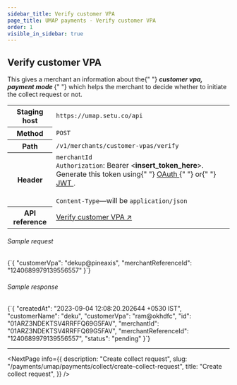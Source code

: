 ```yaml
---
sidebar_title: Verify customer VPA
page_title: UMAP payments - Verify customer VPA
order: 1
visible_in_sidebar: true
---
```


## Verify customer VPA

<p>
  This gives a merchant an information about the{" "}
  <b>
    <i>customer vpa, payment mode</i>
  </b>{" "}
  which helps the merchant to decide whether to initiate the collect request or
  not.
</p>

<table>
  <tbody>
    <tr>
      <th>Staging host</th>
      <td>
        <code>https://umap.setu.co/api</code>
      </td>
    </tr>
    <tr>
      <th>Method</th>
      <td>
        <code>POST</code>
      </td>
    </tr>
    <tr>
      <th>Path</th>
      <td>
        <code>/v1/merchants/customer-vpas/verify</code>
      </td>
    </tr>
    <tr>
      <th>Header</th>
      <td>
        <code>merchantId</code>
        <br />
        <code>Authorization</code>: Bearer &lt;<b>insert_token_here</b>&gt;.
        Generate this token using{" "}
        <a href="/payments/upi-deeplinks/resources/oauth" target="_blank">
          OAuth
        </a>{" "}
        or{" "}
        <a href="/payments/upi-deeplinks/resources/jwt" target="_blank">
          JWT
        </a>
        .<br />
        <br />
        <code>Content-Type</code>—will be <code>application/json</code>
      </td>
    </tr>
    <tr>
      <th>API reference</th>
      <td>
        <a
          href="/payments/umap/api-reference#/category~customer-vpa/operation~customer-vpa#verify"
          target="_blank"
        >
          Verify customer VPA ↗
        </a>
      </td>
    </tr>
  </tbody>
</table>

###### Sample request

<CodeBlockWithCopy language="json">
  {`{
    "customerVpa": "dekup@pineaxis",
    "merchantReferenceId": "1240689979139556557"
}`}
</CodeBlockWithCopy>

###### Sample response

<CodeBlockWithCopy language="json">
  {`{
  "createdAt": "2023-09-04 12:08:20.202644 +0530 IST",
  "customerName": "deku",
  "customerVpa": "ram@okhdfc",
  "id": "01ARZ3NDEKTSV4RRFFQ69G5FAV",
  "merchantId": "01ARZ3NDEKTSV4RRFFQ69G5FAV",
  "merchantReferenceId": "1240689979139556557",
  "status": "pending"
}`}
</CodeBlockWithCopy>

<hr class="primary" />

<NextPage
  info={{
    description: "Create collect request",
    slug: "/payments/umap/payments/collect/create-collect-request",
    title: "Create collect request",
  }}
/>

<WasPageHelpful />
